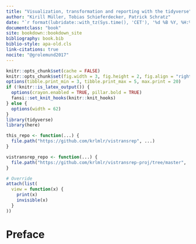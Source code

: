 ```yaml
---
title: "Visualization, transformation and reporting with the tidyverse"
author: "Kirill Müller, Tobias Schieferdecker, Patrick Schratz"
date: "`r format(lubridate::with_tz(Sys.time(), 'CET'), '%d %B %Y, %H:%M %Z')`"
documentclass: "book"
site: bookdown::bookdown_site
bibliography: book.bib
biblio-style: apa-old.cls
link-citations: true
nocite: "@grolemund2017"
---
```


```r
knitr::opts_chunk$set(cache = FALSE)
knitr::opts_chunk$set(fig.width = 3, fig.height = 2, fig.align = "right")
options(tibble.print_min = 3, tibble.print_max = 5, max.print = 20)
if (!knitr::is_latex_output()) {
  options(crayon.enabled = TRUE, pillar.bold = TRUE)
  fansi::set_knit_hooks(knitr::knit_hooks)
} else {
  options(width = 62)
}
library(tidyverse)
library(here)

this_repo <- function(...) {
  file.path("https://github.com/krlmlr/vistransrep", ...)
}

vistransrep_repo <- function(...) {
  file.path("https://github.com/krlmlr/vistransrep-proj/tree/master", ...)
}

# Override
attach(list(
  view = function(x) {
    print(x)
    invisible(x)
  }
))
```

# Preface {-}
